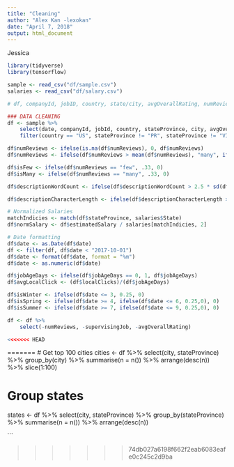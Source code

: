 ```yaml
---
title: "Cleaning"
author: "Alex Kan -lexokan"
date: "April 7, 2018"
output: html_document
---
```

Jessica

```r
library(tidyverse)
library(tensorflow)
```

```r
sample <- read_csv("df/sample.csv")
salaries <- read_csv("df/salary.csv")
```

```r
# df, companyId, jobID, country, state/city, avgOverallRating, numReviews, normTitleCategory/supervisingJob, length + word count, estimatedSalary, educRequirement, clicks, jobAge 

### DATA CLEANING
df <- sample %>% 
    select(date, companyId, jobId, country, stateProvince, city, avgOverallRating, numReviews, normTitleCategory, supervisingJob, descriptionCharacterLength, descriptionWordCount, estimatedSalary, educationRequirement, clicks, jobAgeDays, localClicks) %>% 
    filter(country == "US", stateProvince != "PR", stateProvince != "VI") 

df$numReviews <- ifelse(is.na(df$numReviews), 0, df$numReviews)
df$numReviews <- ifelse(df$numReviews > mean(df$numReviews), "many", ifelse(df$numReviews > 0, "few", "none"))

df$isFew <- ifelse(df$numReviews == "few", .33, 0)
df$isMany <- ifelse(df$numReviews == "many", .33, 0)

df$descriptionWordCount <- ifelse(df$descriptionWordCount > 2.5 * sd(df$descriptionWordCount), median(df$descriptionWordCount), df$descriptionWordCount)

df$descriptionCharacterLength <- ifelse(df$descriptionCharacterLength > 2.5 * sd(df$descriptionCharacterLength), median(df$descriptionCharacterLength), df$descriptionCharacterLength)

# Normalized Salaries 
matchIndicies <- match(df$stateProvince, salaries$State)
df$normSalary <- df$estimatedSalary / salaries[matchIndicies, 2]

# Date formatting
df$date <- as.Date(df$date)
df <- filter(df, df$date < "2017-10-01")
df$date <- format(df$date, format = "%m")
df$date <- as.numeric(df$date)

df$jobAgeDays <- ifelse(df$jobAgeDays == 0, 1, df$jobAgeDays)
df$avgLocalClick <- (df$localClicks)/(df$jobAgeDays)

df$isWinter <- ifelse(df$date <= 3, 0.25, 0)
df$isSpring <- ifelse(df$date >= 4, ifelse(df$date <= 6, 0.25,0), 0)
df$isSummer <- ifelse(df$date >= 7, ifelse(df$date <= 9, 0.25,0), 0)

df <- df %>%
    select(-numReviews, -supervisingJob, -avgOverallRating)

```




```r

<<<<<<< HEAD
```
=======
# Get top 100 cities 
cities <- df %>%
    select(city, stateProvince) %>%
    group_by(city) %>%
    summarise(n = n()) %>%
    arrange(desc(n)) %>% 
    slice(1:100)

# Group states 
states <- df %>%
    select(city, stateProvince) %>%
    group_by(stateProvince) %>%
    summarise(n = n()) %>%
    arrange(desc(n))

 
```




>>>>>>> 74db027a6198f662f2eab6083eafe0c245c2d9ba
